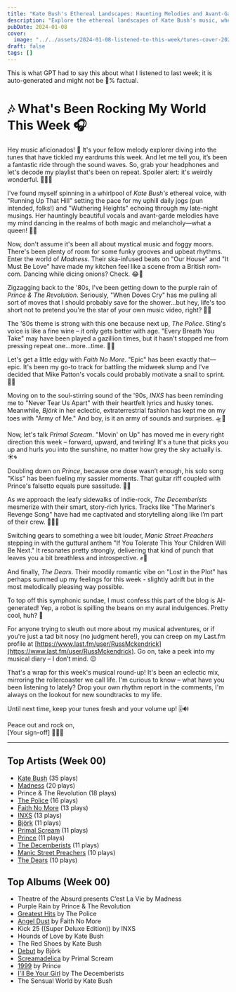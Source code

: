 ```yaml
---
title: "Kate Bush's Ethereal Landscapes: Haunting Melodies and Avant-Garde Artistry"
description: "Explore the ethereal landscapes of Kate Bush's music, where haunting melodies meet avant-garde artistry!"
pubDate: 2024-01-08
cover:
  image: "../../assets/2024-01-08-listened-to-this-week/tunes-cover-2024-01-08-listened-to-this-week.png"
draft: false
tags: []
---
```


<NoteCallout title="Note">
This is what GPT had to say this about what I listened to last week; it is auto-generated and might not be 💯% factual.
</NoteCallout>

# 🎶 What's Been Rocking My World This Week 🎧

Hey music aficionados! 🌟 It's your fellow melody explorer diving into the tunes that have tickled my eardrums this week. And let me tell you, it’s been a fantastic ride through the sound waves. So, grab your headphones and let's decode my playlist that's been on repeat. Spoiler alert: it's weirdly wonderful. 🎸🎷🎹

I've found myself spinning in a whirlpool of *Kate Bush's* ethereal voice, with "Running Up That Hill" setting the pace for my uphill daily jogs (pun intended, folks!) and "Wuthering Heights" echoing through my late-night musings. Her hauntingly beautiful vocals and avant-garde melodies have my mind dancing in the realms of both magic and melancholy—what a queen! 👑🎶

Now, don't assume it's been all about mystical music and foggy moors. There's been plenty of room for some funky grooves and upbeat rhythms. Enter the world of *Madness*. Their ska-infused beats on "Our House" and "It Must Be Love" have made my kitchen feel like a scene from a British rom-com. Dancing while dicing onions? Check. 😂🕺

Zigzagging back to the '80s, I've been getting down to the purple rain of *Prince & The Revolution*. Seriously, "When Doves Cry" has me pulling all sort of moves that I should probably save for the shower...but hey, life's too short not to pretend you're the star of your own music video, right? 🎥💜

The '80s theme is strong with this one because next up, *The Police*. Sting's voice is like a fine wine – it only gets better with age. "Every Breath You Take" may have been played a gazillion times, but it hasn't stopped me from pressing repeat one...more...time. 🚓🚨

Let's get a little edgy with *Faith No More*. "Epic" has been exactly that—epic. It's been my go-to track for battling the midweek slump and I've decided that Mike Patton's vocals could probably motivate a snail to sprint. 🐌💥

Moving on to the soul-stirring sound of the '90s, *INXS* has been reminding me to "Never Tear Us Apart" with their heartfelt lyrics and husky tones. Meanwhile, *Björk* in her eclectic, extraterrestrial fashion has kept me on my toes with "Army of Me." And boy, is it an army of sounds and surprises. 🛸🌈

Now, let's talk *Primal Scream*. "Movin' on Up" has moved me in every right direction this week – forward, upward, and twirling! It's a tune that picks you up and hurls you into the sunshine, no matter how grey the sky actually is. ☀️🌀

Doubling down on *Prince*, because one dose wasn’t enough, his solo song "Kiss" has been fueling my sassier moments. That guitar riff coupled with Prince's falsetto equals pure sassitude. 💋🎸

As we approach the leafy sidewalks of indie-rock, *The Decemberists* mesmerize with their smart, story-rich lyrics. Tracks like "The Mariner's Revenge Song" have had me captivated and storytelling along like I’m part of their crew. 🏴‍☠️📜

Switching gears to something a wee bit louder, *Manic Street Preachers* stepping in with the guttural anthem "If You Tolerate This Your Children Will Be Next." It resonates pretty strongly, delivering that kind of punch that leaves you a bit breathless and introspective. ✊🎤

And finally, *The Dears*. Their moodily romantic vibe on "Lost in the Plot" has perhaps summed up my feelings for this week - slightly adrift but in the most melodically pleasing way possible.

To top off this symphonic sundae, I must confess this part of the blog is AI-generated! Yep, a robot is spilling the beans on my aural indulgences. Pretty cool, huh? 🤖

For anyone trying to sleuth out more about my musical adventures, or if you're just a tad bit nosy (no judgment here!), you can creep on my Last.fm profile at [https://www.last.fm/user/RussMckendrick](https://www.last.fm/user/RussMckendrick). Go on, take a peek into my musical diary – I don’t mind. 😉

That's a wrap for this week's musical round-up! It's been an eclectic mix, mirroring the rollercoaster we call life. I'm curious to know – what have you been listening to lately? Drop your own rhythm report in the comments, I'm always on the lookout for new soundtracks to my life.

Until next time, keep your tunes fresh and your volume up! 🎚️🔊

Peace out and rock on,  
[Your sign-off] 🎷🚀🎸


---

## Top Artists (Week 00)

- [Kate Bush](https://www.russ.fm/artist/kate-bush/) (35 plays)
- [Madness](https://www.russ.fm/artist/madness/) (20 plays)
- Prince & The Revolution (18 plays)
- [The Police](https://www.russ.fm/artist/the-police/) (16 plays)
- [Faith No More](https://www.russ.fm/artist/faith-no-more/) (13 plays)
- [INXS](https://www.russ.fm/artist/inxs/) (13 plays)
- [Björk](https://www.russ.fm/artist/bjrk/) (11 plays)
- [Primal Scream](https://www.russ.fm/artist/primal-scream/) (11 plays)
- [Prince](https://www.russ.fm/artist/prince/) (11 plays)
- [The Decemberists](https://www.russ.fm/artist/the-decemberists/) (11 plays)
- [Manic Street Preachers](https://www.russ.fm/artist/manic-street-preachers/) (10 plays)
- [The Dears](https://www.russ.fm/artist/the-dears/) (10 plays)

## Top Albums (Week 00)

- Theatre of the Absurd presents C’est La Vie by Madness
- Purple Rain by Prince & The Revolution
- [Greatest Hits](https://www.russ.fm/albums/greatest-hits-26517422/) by The Police
- [Angel Dust](https://www.russ.fm/albums/angel-dust-7410902/) by Faith No More
- Kick 25 ((Super Deluxe Edition)) by INXS
- Hounds of Love by Kate Bush
- The Red Shoes by Kate Bush
- [Debut](https://www.russ.fm/albums/debut-8051406/) by Björk
- [Screamadelica](https://www.russ.fm/albums/screamadelica-3194462/) by Primal Scream
- [1999](https://www.russ.fm/albums/1999-4913531/) by Prince
- [I'll Be Your Girl](https://www.russ.fm/albums/i-ll-be-your-girl-11709250/) by The Decemberists
- The Sensual World by Kate Bush